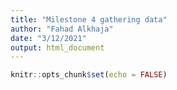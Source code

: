 ```yaml
---
title: "Milestone 4 gathering data"
author: "Fahad Alkhaja"
date: "3/12/2021"
output: html_document
---
```


```r
knitr::opts_chunk$set(echo = FALSE)
```

